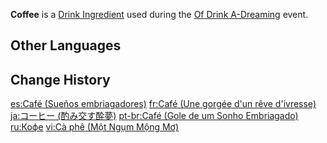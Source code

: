 {{Item Infobox
|id           = 410001
|title        = Coffee
|image        = Item Coffee (Of Drink A-Dreaming).png
|type         = Drink Ingredients
|group        = Event Items
|description  = Richly-flavored coffee made using complex processes suck as grinding and drip filtration.
|quality      = 1
|event        = Of Drink A-Dreaming
}}
'''Coffee''' is a [[Drink Ingredient]] used during the [[Of Drink A-Dreaming]] event.

==Other Languages==
{{Other Languages
|default_hidden = 1
|en      = Coffee
|zhs     = 咖啡
|zhs_rm  = Kāfēi
|zht     = 咖啡
|zht_rm  = Kāfēi
|ja      = コーヒー
|ja_rm   = Koohii
|ko      = 커피
|es      = Café
|fr      = Café
|ru      = Кофе
|th      = Coffee
|vi      = Cà phê
|de      = Kaffee
|id      = Kopi
|pt      = Café
}}

==Change History==
{{Change History|2.5}}

[[es:Café (Sueños embriagadores)]]
[[fr:Café (Une gorgée d'un rêve d'ivresse)]]
[[ja:コーヒー (酌み交す酔夢)]]
[[pt-br:Café (Gole de um Sonho Embriagado)]]
[[ru:Кофе]]
[[vi:Cà phê (Một Ngụm Mộng Mơ)]]